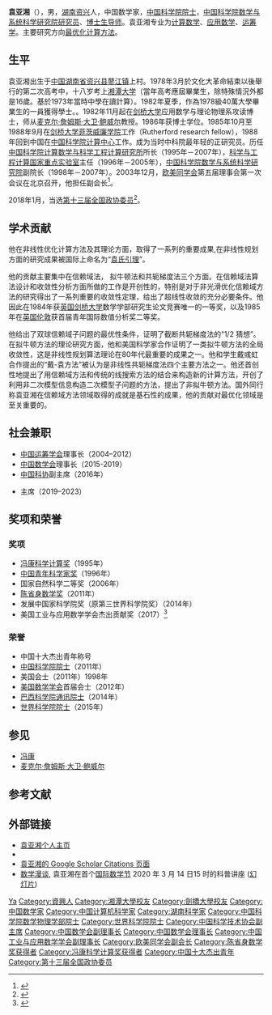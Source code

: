 {{Infobox_Person
|name = 袁亚湘
|birth_date= {{birth year and age|1960|1|}}
|birth_place= {{CHN}}[[湖南省|湖南省]][[资兴縣|资兴縣]]
|occupation= 中国科学院数学与系统科学研究院
|period = 1999年-
|education= 
* [[湘潭大学|湘潭大学]]（1978年9月-1982年夏季）
* [[中国科学院研究生院|中国科学院研究生院]]（1982）
* [[剑桥大学|剑桥大学]]（1983-1986）
|awards= 
* [[冯康科学计算奖|冯康科学计算奖]]（1995年）
* [[中国青年科学家奖|中国青年科学家奖]]（1996年）
* [[陈省身数学奖|陈省身数学奖]]（2011年）
* {{Infobox People CAS
|学部=数学物理学部
|专业=运筹学
|当选年=2011年}}
}}

'''袁亚湘'''（{{bd|1960年|1月||catIdx=Y袁}}），男，[[湖南|湖南]][[资兴县|资兴]]人，中国数学家，[[中国科学院院士|中国科学院院士]]，[[中国科学院数学与系统科学研究院|中国科学院数学与系统科学研究院]][[研究员|研究员]]、[[博士生导师|博士生导师]]。袁亚湘专业为[[计算数学|计算数学]]、[[应用数学|应用数学]]、[[运筹学|运筹学]]。主要研究方向[[最优化计算方法|最优化计算方法]]。

== 生平 ==
袁亚湘出生于[[中国|中国]][[湖南省|湖南省]][[资兴县|资兴县]][[蓼江镇|蓼江镇]]上村。1978年3月於文化大革命結束以後舉行的第二次高考中，十八岁考上[[湘潭大学|湘潭大学]]（當年高考應屆畢業生，除特殊情況外都是16歲。基於1973年當時中學在讀計算）。1982年夏季，作為1978級40萬大學畢業生的一員獲得學士。{{fact|四年后考上[[中国科学院|中国科学院]]计算中心研究生，师从[[冯康|冯康]]教授}}。1982年11月起在[[剑桥大学|剑桥大学]]应用数学与理论物理系攻读博士，师从[[麦克尔·詹姆斯·大卫·鲍威尔|麦克尔·詹姆斯·大卫·鲍威尔]]教授。1986年获博士学位。1985年10月至1988年9月在[[剑桥大学菲茨威廉学院|剑桥大学菲茨威廉学院]]工作（Rutherford research fellow），1988年回到中国在[[中国科学院计算中心|中国科学院计算中心]]工作。成为当时中科院最年轻的正研究员。历任[[中国科学院计算数学与科学工程计算研究所|中国科学院计算数学与科学工程计算研究所]]所长（1995年－2007年），[[科学与工程计算国家重点实验室|科学与工程计算国家重点实验室]]主任（1996年－2005年），[[中国科学院数学与系统科学研究院|中国科学院数学与系统科学研究院]]副院长（1998年－2007年）。2003年12月，[[欧美同学会|欧美同学会]]第五届理事会第一次会议在北京召开，他担任副会长<ref>{{Cite book|title=欧美同学会简史 1913-2013|last=欧美同学会·中国留学人员联谊会著|publisher=北京：[[华文出版社|华文出版社]]|year=2014.01|isbn=978-7-5075-3903-5|pages=209}}</ref>。

2018年1月，当选[[中国人民政治协商会议第十三届全国委员会委员名单|第十三届全国政协委员]]<ref>{{Cite web|url=http://sports.163.com/18/0126/06/D92BRKK400051C89.html|title=中国人民政治协商会议第十三届全国委员会委员名单|accessdate=2018-01-26|last=|work=网易|archive-url=https://web.archive.org/web/20180127143232/http://sports.163.com/18/0126/06/D92BRKK400051C89.html|archive-date=2018-01-27|dead-url=yes}}</ref>。

== 学术贡献 ==
他在非线性优化计算方法及其理论方面，取得了一系列的重要成果,在非线性规划方面的研究成果被国际上命名为“[[袁氏引理|袁氏引理]]”。

他的贡献主要集中在信赖域法， 拟牛顿法和共轭梯度法三个方面。在信赖域法算法设计和收敛性分析方面所做的工作是开创性的，特别是对于非光滑优化信赖域方法的研究得出了一系列重要的收敛性定理，给出了超线性收敛的充分必要条件。他因此在1984年获[[英国|英国]][[剑桥大学|剑桥大学]]数学学部研究生论文竞赛唯一的一等奖，以及1985年在[[英国|英国]][[伦敦|伦敦]]获首届青年国际数值分析奖二等奖。

他给出了双球信赖域子问题的最优性条件，证明了截断共轭梯度法的“1/2 猜想”。在拟牛顿方法的理论研究方面，他和美国科学家合作证明了一类拟牛顿方法的全局收敛性，这是非线性规划算法理论在80年代最重要的成果之一。他和学生戴彧虹合作提出的“戴-袁方法”被认为是非线性共轭梯度法四个主要方法之一。他还首创性地提出了用信赖域方法和传统的线搜索方法的结合来构造新的计算方法，开创了利用非二次模型信息构造二次模型子问题的方法，提出了非拟牛顿方法。国外同行称袁亚湘在信赖域方法领域取得的成就是基石性的成果，他的贡献对最优化领域是至关重要的。

== 社会兼职 ==
* [[中国运筹学会|中国运筹学会]]理事长（2004–2012）
* [[中国数学会|中国数学会]]理事长（2015-2019）
* [[中国科协|中国科协]]副主席（2016年）
* {{le|国际工业与应用数学联盟|International Council for Industrial and Applied Mathematics}}主席（2019–2023）

== 奖项和荣誉 ==
=== 奖项 ===
* [[冯康科学计算奖|冯康科学计算奖]]（1995年）
* [[中国青年科学家奖|中国青年科学家奖]]（1996年）
* 国家自然科学二等奖（2006年）
* [[陈省身数学奖|陈省身数学奖]]（2011年）
* 发展中国家科学院奖（原第三世界科学院奖）（2014年）
* 美国工业与应用数学学会杰出贡献奖（2017）<ref>{{Cite web |url=http://www.siam.org/prizes/sponsored/dist_service.php |title=SIAM Prize for Distinguished Service to the Profession |access-date=2017-06-12 |archive-date=2016-08-11 |archive-url=https://web.archive.org/web/20160811145520/http://www.siam.org/prizes/sponsored/dist_service.php |dead-url=no }}</ref>

=== 荣誉 ===
* 中国十大杰出青年称号
* [[中国科学院院士|中国科学院院士]]（2011年）
* 美国{{le|工业与应用数学学会|Society for Industrial and Applied Mathematics}}会士（2011年）1998年
* [[美国数学学会|美国数学学会]]首届会士（2012年）
* [[巴西科学院|巴西科学院]][[通讯院士|通讯院士]]（2014年）
* [[世界科学院院士|世界科学院院士]]（2015年）

== 参见 ==
* [[冯康|冯康]]
* [[麦克尔·詹姆斯·大卫·鲍威尔|麦克尔·詹姆斯·大卫·鲍威尔]]

== 参考文献 ==
{{reflist}}

== 外部链接 ==
* [http://lsec.cc.ac.cn/~yyx/ 袁亚湘个人主页] {{Wayback|url=http://lsec.cc.ac.cn/~yyx/ |date=20190330204007 }}
* {{数学谱系计划|98372}}
* [https://scholar.google.com.hk/citations?user=9n-UO2kAAAAJ&hl=en 袁亚湘的 Google Scholar Citations 页面] {{Wayback|url=https://scholar.google.com.hk/citations?user=9n-UO2kAAAAJ&hl=en |date=20190605234830 }}
* [https://www.eeo.cn/webcast.php?courseKey=8a44be5970c129ba 数学漫谈], 袁亚湘在首个[[w:International_Day_of_Mathematics|国际数学节]] 2020 年 3 月 14 日15 时的科普讲座 ([ftp://lsec.cc.ac.cn/pub/home/yyx/2020.03.14.15.pdf 幻灯片])

{{中国科学院数学物理学部院士}}
{{陈省身数学奖获得者}}
{{冯康科学计算奖获得者}}
{{Navboxes
| title  = 袁亚湘在[[欧美同学会|欧美同学会]]的职务
| list1  =
{{欧美同学会第四届理事会}}
{{欧美同学会第五届理事会}}
}}
{{Navboxes 
| title  = 袁亚湘在[[中国数学会|中国数学会]]的职务
| list1  =
{{中国数学会第八届理事会}}
{{中国数学会第九届理事会}}
{{中国数学会第十二届理事会}}
}}
{{Navboxes 
| title  = 袁亚湘在[[中国科学技术协会|中国科学技术协会]]的职务
| list1  =
{{中国科学技术协会第九届全国委员会}}
}}

{{Authority control}}
{{DEFAULTSORT:Yuan袁}}
[[Category:袁姓|Ya]]
[[Category:資興人|Category:資興人]]
[[Category:湘潭大學校友|Category:湘潭大學校友]]
[[Category:劍橋大學校友|Category:劍橋大學校友]]
[[Category:中国数学家|Category:中国数学家]]
[[Category:中国计算机科学家|Category:中国计算机科学家]]
[[Category:湖南科学家|Category:湖南科学家]]
[[Category:中国科学院数学物理学部院士|Category:中国科学院数学物理学部院士]]
[[Category:世界科学院院士|Category:世界科学院院士]]
[[Category:中国科学技术协会副主席|Category:中国科学技术协会副主席]]
[[Category:中国数学会副理事长|Category:中国数学会副理事长]]
[[Category:中国数学会理事长|Category:中国数学会理事长]]
[[Category:中国工业与应用数学学会副理事长|Category:中国工业与应用数学学会副理事长]]
[[Category:欧美同学会副会长|Category:欧美同学会副会长]]
[[Category:陈省身数学奖获得者|Category:陈省身数学奖获得者]]
[[Category:冯康科学计算奖获得者|Category:冯康科学计算奖获得者]]
[[Category:中国十大杰出青年|Category:中国十大杰出青年]]
[[Category:第十三届全国政协委员|Category:第十三届全国政协委员]]